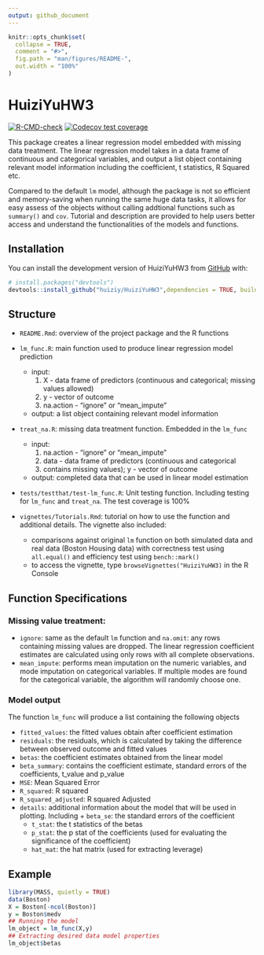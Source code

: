 ```yaml
---
output: github_document
---
```


<!-- README.md is generated from README.Rmd. Please edit that file -->

```r
knitr::opts_chunk$set(
  collapse = TRUE,
  comment = "#>",
  fig.path = "man/figures/README-",
  out.width = "100%"
)
```

# HuiziYuHW3

<!-- badges: start -->
[![R-CMD-check](https://github.com/huiziy/HuiziYuHW3/actions/workflows/R-CMD-check.yaml/badge.svg)](https://github.com/huiziy/HuiziYuHW3/actions/workflows/R-CMD-check.yaml)
[![Codecov test coverage](https://codecov.io/gh/huiziy/HuiziYuHW3/branch/master/graph/badge.svg)](https://app.codecov.io/gh/huiziy/HuiziYuHW3?branch=master)
<!-- badges: end -->

This package creates a linear regression model embedded with missing data treatment. The linear regression model takes in a data frame of continuous and categorical variables, and output a list object containing relevant model information including the coefficient, t statistics, R Squared etc.

Compared to the default `lm` model, although the package is not so efficient and memory-saving when running the same huge data tasks, it allows for easy assess of the objects without calling addtional functions such as `summary()` and `cov`. Tutorial and description are provided to help users better access and understand the functionalities of the models and functions. 

## Installation

You can install the development version of HuiziYuHW3 from [GitHub](https://github.com/) with:

``` r
# install.packages("devtools")
devtools::install_github("huiziy/HuiziYuHW3",dependencies = TRUE, build_vignettes = TRUE)
```
## Structure
* `README.Rmd`: overview of the project package and the R functions
* `lm_func.R`: main function used to produce linear regression model prediction
  + input: 
    1. X - data frame of predictors (continuous and categorical; missing values allowed)
    2. y - vector of outcome
    3. na.action - "ignore" or "mean_impute"
  + output: a list object containing relevant model information
* `treat_na.R`: missing data treatment function. Embedded in the `lm_func`
  + input: 
    1. na.action - "ignore" or "mean_impute"
    2. data - data frame of predictors (continuous and categorical
    3. contains missing values); y - vector of outcome
  + output: completed data that can be used in linear model estimation

* `tests/testthat/test-lm_func.R`: Unit testing function. Including testing for `lm_func` and `treat_na`. The test coverage is 100%

* `vignettes/Tutorials.Rmd`: tutorial on how to use the function and additional details. The vignette also included:
  + comparisons against original `lm` function on both simulated data and real data (Boston Housing data) with correctness test using `all.equal()` and efficiency test using `bench::mark()`
  + to access the vignette, type `browseVignettes("HuiziYuHW3)` in the R Console

## Function Specifications

### Missing value treatment:

* `ignore`: same as the default `lm` function and `na.omit`: any rows containing missing values are dropped. The linear regression coefficient estimates are calculated using only rows with all complete observations. 
* `mean_impute`: performs mean imputation on the numeric variables, and mode imputation on categorical variables. If multiple modes are found for the categorical variable, the algorithm will randomly choose one. 

### Model output

The function `lm_func` will produce a list containing the following objects

* `fitted_values`: the fitted values obtain after coefficient estimation
* `residuals`: the residuals, which is calculated by taking the difference between observed outcome and fitted values
* `betas`: the coefficient estimates obtained from the linear model
* `beta_summary`: contains the coefficient estimate, standard errors of the coefficients, t_value and p_value
* `MSE`: Mean Squared Error
* `R_squared`: R squared
* `R_squared_adjusted`: R squared Adjusted
* `details`: additional information about the model that will be used in plotting. Including      + `beta_se`: the standard errors of the coefficient
   + `t_stat`: the t statistics of the betas
   + `p_stat`: the p stat of the coefficients (used for evaluating the significance of the coefficient)
   + `hat_mat`: the hat matrix (used for extracting leverage)

## Example

```r
library(MASS, quietly = TRUE)
data(Boston)
X = Boston[-ncol(Boston)]
y = Boston$medv
## Running the model
lm_object = lm_func(X,y)
## Extracting desired data model properties
lm_object$betas
```
